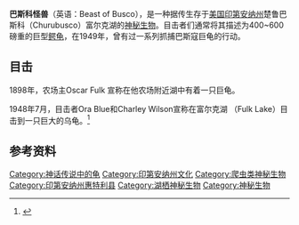 '''巴斯科怪兽'''（英语：Beast of Busco），是一种据传生存于[[美国|美国]][[印第安纳州|印第安纳州]]楚鲁巴斯科（Churubusco）富尔克湖的[[神秘生物列表|神秘生物]]。目击者们通常将其描述为400~600磅重的巨型[[大鱷龜屬|鳄龟]]，在1949年，曾有过一系列抓捕巴斯寇巨龟的行动。

== 目击 ==
1898年，农场主Oscar Fulk 宣称在他农场附近湖中有着一只巨龟。

1948年7月，目击者Ora Blue和Charley Wilson宣称在富尔克湖 （Fulk Lake）目击到一只巨大的乌龟。<ref>{{Cite web|url=http://www.unknownexplorers.com/beastofbusco.php|title=Unknown Explorers - Beast of Busco|accessdate=2018-09-26|work=www.unknownexplorers.com|archive-date=2021-02-28|archive-url=https://web.archive.org/web/20210228061731/http://www.unknownexplorers.com/beastofbusco.php|dead-url=no}}</ref>

== 参考资料 ==
<references />
{{神秘动物学}}
[[Category:神话传说中的龟|Category:神话传说中的龟]]
[[Category:印第安纳州文化|Category:印第安纳州文化]]
[[Category:爬虫类神秘生物|Category:爬虫类神秘生物]]
[[Category:印第安纳州惠特利县|Category:印第安纳州惠特利县]]
[[Category:湖栖神秘生物|Category:湖栖神秘生物]]
[[Category:神秘生物|Category:神秘生物]]